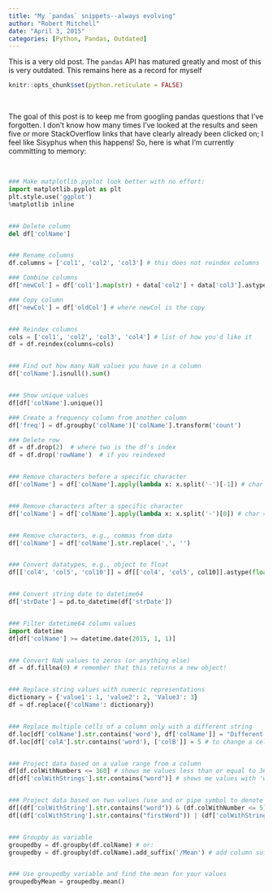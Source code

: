 ```yaml
---
title: "My `pandas` snippets--always evolving"
author: "Robert Mitchell"
date: "April 3, 2015"
categories: [Python, Pandas, Outdated]
---
```


::: {.callout-important}
This is a very old post. The `pandas` API has matured greatly and most of this is very outdated. This remains here as a record for myself 
:::

```r
knitr::opts_chunk$set(python.reticulate = FALSE)
```

<br>

The goal of this post is to keep me from googling pandas questions that I've forgotten.  I don't know how many times I've looked at the results and seen five or more StackOverflow links that have clearly already been clicked on; I feel like Sisyphus when this happens!  So, here is what I'm currently committing to memory:

<br>

```python
### Make matplotlib.pyplot look better with no effort:
import matplotlib.pyplot as plt
plt.style.use('ggplot')
%matplotlib inline


### Delete column
del df['colName']


### Rename columns
df.columns = ['col1', 'col2', 'col3'] # this does not reindex columns

### Combine columns
df['newCol'] = df['col1'].map(str) + data['col2'] + data['col3'].astype('str')

### Copy column
df['newCol'] = df['oldCol'] # where newCol is the copy


### Reindex columns
cols = ['col1', 'col2', 'col3', 'col4'] # list of how you'd like it
df = df.reindex(columns=cols)


### Find out how many NaN values you have in a column
df['colName'].isnull().sum()


### Show unique values
df[df['colName'].unique()]

### Create a frequency column from another column
df['freq'] = df.groupby('colName')['colName'].transform('count')

### Delete row
df = df.drop(2)  # where two is the df's index
df = df.drop('rowName')  # if you reindexed


### Remove characters before a specific character
df['colName'] = df['colName'].apply(lambda x: x.split('-')[-1]) # char = -


### Remove characters after a specific character
df['colName'] = df['colName'].apply(lambda x: x.split('-')[0]) # char = -


### Remove characters, e.g., commas from data
df['colName'] = df['colName'].str.replace(',', '')


### Convert datatypes, e.g., object to float
df[['col4', 'col5', 'col10']] = df[['col4', 'col5', col10]].astype(float)


### Convert string date to datetime64
df['strDate'] = pd.to_datetime(df['strDate'])


### Filter datetime64 column values
import datetime
df[df['colName'] >= datetime.date(2015, 1, 1)]


### Convert NaN values to zeros (or anything else)
df = df.fillna(0) # remember that this returns a new object!


### Replace string values with numeric representations
dictionary = {'value1': 1, 'value2': 2, 'Value3': 3}
df = df.replace({'colName': dictionary})


### Replace multiple cells of a column only with a different string
df.loc[df['colName'].str.contains('word'), df['colName']] = "Different Word" # or
df.loc[df['colA'].str.contains('word'), ['colB']] = 5 # to change a cell in a different column


### Project data based on a value range from a column
df[df.colWithNumbers <= 360] # shows me values less than or equal to 360
df[df['colWithStrings'].str.contains("word")] # shows me values with 'word' in them


### Project data based on two values (use and or pipe symbol to denote relationship)
df[(df['colWithString'].str.contains("word")) & (df.colWithNumber <= 5)] # and
df[(df['colWithString'].str.contains("firstWord")) | (df['colWithString'].str.contains("secondWord"))] # or


### Groupby as variable
groupedby = df.groupby(df.colName) # or:
groupedby = df.groupby(df.colName).add_suffix('/Mean') # add column suffixes


### Use groupedby variable and find the mean for your values
groupedbyMean = groupedby.mean()
```

<br>
